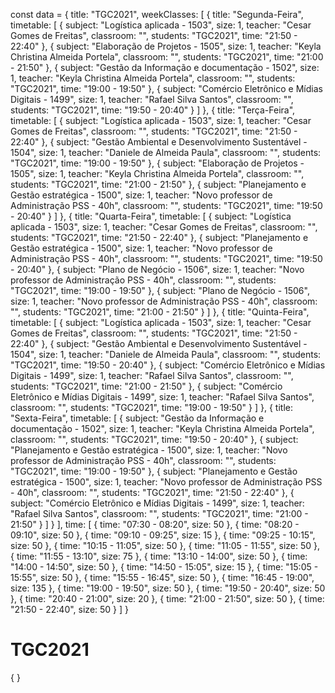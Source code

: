 const data = {
  title: "TGC2021",
  weekClasses: [
    {
      title: "Segunda-Feira",
      timetable: [
        {
          subject: "Logística aplicada - 1503",
          size: 1,
          teacher: "Cesar Gomes de Freitas",
          classroom: "",
          students: "TGC2021",
          time: "21:50 - 22:40"
        },
        {
          subject: "Elaboração de Projetos - 1505",
          size: 1,
          teacher: "Keyla Christina Almeida Portela",
          classroom: "",
          students: "TGC2021",
          time: "21:00 - 21:50"
        },
        {
          subject: "Gestão da Informação e documentação - 1502",
          size: 1,
          teacher: "Keyla Christina Almeida Portela",
          classroom: "",
          students: "TGC2021",
          time: "19:00 - 19:50"
        },
        {
          subject: "Comércio Eletrônico e Mídias Digitais - 1499",
          size: 1,
          teacher: "Rafael Silva Santos",
          classroom: "",
          students: "TGC2021",
          time: "19:50 - 20:40"
        }
      ]
    },
    {
      title: "Terça-Feira",
      timetable: [
        {
          subject: "Logística aplicada - 1503",
          size: 1,
          teacher: "Cesar Gomes de Freitas",
          classroom: "",
          students: "TGC2021",
          time: "21:50 - 22:40"
        },
        {
          subject: "Gestão Ambiental e Desenvolvimento Sustentável - 1504",
          size: 1,
          teacher: "Daniele de Almeida Paula",
          classroom: "",
          students: "TGC2021",
          time: "19:00 - 19:50"
        },
        {
          subject: "Elaboração de Projetos - 1505",
          size: 1,
          teacher: "Keyla Christina Almeida Portela",
          classroom: "",
          students: "TGC2021",
          time: "21:00 - 21:50"
        },
        {
          subject: "Planejamento e Gestão estratégica - 1500",
          size: 1,
          teacher: "Novo professor de Administração PSS - 40h",
          classroom: "",
          students: "TGC2021",
          time: "19:50 - 20:40"
        }
      ]
    },
    {
      title: "Quarta-Feira",
      timetable: [
        {
          subject: "Logística aplicada - 1503",
          size: 1,
          teacher: "Cesar Gomes de Freitas",
          classroom: "",
          students: "TGC2021",
          time: "21:50 - 22:40"
        },
        {
          subject: "Planejamento e Gestão estratégica - 1500",
          size: 1,
          teacher: "Novo professor de Administração PSS - 40h",
          classroom: "",
          students: "TGC2021",
          time: "19:50 - 20:40"
        },
        {
          subject: "Plano de Negócio - 1506",
          size: 1,
          teacher: "Novo professor de Administração PSS - 40h",
          classroom: "",
          students: "TGC2021",
          time: "19:00 - 19:50"
        },
        {
          subject: "Plano de Negócio - 1506",
          size: 1,
          teacher: "Novo professor de Administração PSS - 40h",
          classroom: "",
          students: "TGC2021",
          time: "21:00 - 21:50"
        }
      ]
    },
    {
      title: "Quinta-Feira",
      timetable: [
        {
          subject: "Logística aplicada - 1503",
          size: 1,
          teacher: "Cesar Gomes de Freitas",
          classroom: "",
          students: "TGC2021",
          time: "21:50 - 22:40"
        },
        {
          subject: "Gestão Ambiental e Desenvolvimento Sustentável - 1504",
          size: 1,
          teacher: "Daniele de Almeida Paula",
          classroom: "",
          students: "TGC2021",
          time: "19:50 - 20:40"
        },
        {
          subject: "Comércio Eletrônico e Mídias Digitais - 1499",
          size: 1,
          teacher: "Rafael Silva Santos",
          classroom: "",
          students: "TGC2021",
          time: "21:00 - 21:50"
        },
        {
          subject: "Comércio Eletrônico e Mídias Digitais - 1499",
          size: 1,
          teacher: "Rafael Silva Santos",
          classroom: "",
          students: "TGC2021",
          time: "19:00 - 19:50"
        }
      ]
    },
    {
      title: "Sexta-Feira",
      timetable: [
        {
          subject: "Gestão da Informação e documentação - 1502",
          size: 1,
          teacher: "Keyla Christina Almeida Portela",
          classroom: "",
          students: "TGC2021",
          time: "19:50 - 20:40"
        },
        {
          subject: "Planejamento e Gestão estratégica - 1500",
          size: 1,
          teacher: "Novo professor de Administração PSS - 40h",
          classroom: "",
          students: "TGC2021",
          time: "19:00 - 19:50"
        },
        {
          subject: "Planejamento e Gestão estratégica - 1500",
          size: 1,
          teacher: "Novo professor de Administração PSS - 40h",
          classroom: "",
          students: "TGC2021",
          time: "21:50 - 22:40"
        },
        {
          subject: "Comércio Eletrônico e Mídias Digitais - 1499",
          size: 1,
          teacher: "Rafael Silva Santos",
          classroom: "",
          students: "TGC2021",
          time: "21:00 - 21:50"
        }
      ]
    }
  ],
  time: [
    {
      time: "07:30 - 08:20",
      size: 50
    },
    {
      time: "08:20 - 09:10",
      size: 50
    },
    {
      time: "09:10 - 09:25",
      size: 15
    },
    {
      time: "09:25 - 10:15",
      size: 50
    },
    {
      time: "10:15 - 11:05",
      size: 50
    },
    {
      time: "11:05 - 11:55",
      size: 50
    },
    {
      time: "11:55 - 13:10",
      size: 75
    },
    {
      time: "13:10 - 14:00",
      size: 50
    },
    {
      time: "14:00 - 14:50",
      size: 50
    },
    {
      time: "14:50 - 15:05",
      size: 15
    },
    {
      time: "15:05 - 15:55",
      size: 50
    },
    {
      time: "15:55 - 16:45",
      size: 50
    },
    {
      time: "16:45 - 19:00",
      size: 135
    },
    {
      time: "19:00 - 19:50",
      size: 50
    },
    {
      time: "19:50 - 20:40",
      size: 50
    },
    {
      time: "20:40 - 21:00",
      size: 20
    },
    {
      time: "21:00 - 21:50",
      size: 50
    },
    {
      time: "21:50 - 22:40",
      size: 50
    }
  ]
}

# TGC2021

<div>
    {
        <Grid
            title={data.title} 
            weekClasses={data.weekClasses} 
            time={data.time}
        />
    }
</div>